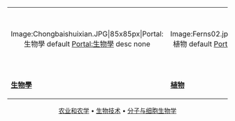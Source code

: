 {| width="100%" border="0" cellpadding="4" cellspacing="4" style="border: 1px solid none; text-align:center; padding:0.3em; background-color: transparent"
|<center><imagemap>
Image:Chongbaishuixian.JPG|85x85px|Portal:生物學
default [[Portal:生物學|Portal:生物學]]
desc none
</imagemap></center>
|<center><imagemap>
Image:Ferns02.jpg|90x80px|Portal:植物
default [[Portal:植物|Portal:植物]]
desc none
</imagemap></center>
|<center><imagemap>
Image:Nuvola apps kalzium.png|55x55px|Portal:科学
default [[Portal:Science|Portal:Science]]
desc none
</imagemap></center>
|<center><imagemap>
Image:Animal diversity October 2007 for thumbnail.jpg|85x90px
default [[Portal:动物|动物]]
desc none 
</imagemap></center>
|<center><imagemap> 
Image:Metabolism (zh-cn).png|90x80px
default [[Portal:新陳代謝|Portal:新陳代謝]]
desc none 
</imagemap></center>
|<center><imagemap> 
Image:Star of life2.svg|90x63px
default [[Portal:醫學|Portal:醫學]]
desc none 
</imagemap></center>
|-
|'''[[Portal:生物學|生物學]]'''
|'''[[Portal:植物|植物]]'''
|'''[[Portal:科学|科學]]'''
|'''[[Portal:动物|动物]]'''
|'''[[Portal:新陈代谢|新陳代謝]]
|'''[[Portal:醫學|醫學]]'''
|}

<center>
[[Portal:农业和农学|农业和农学]] •  [[Portal:生物技术|生物技术]] •  [[Portal:分子与细胞生物学|分子与细胞生物学]]
</center>